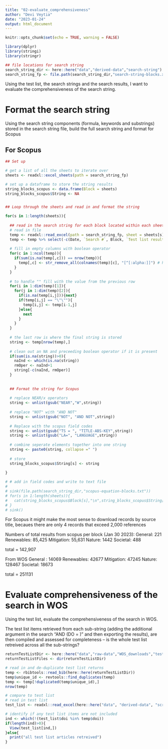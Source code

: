 ```yaml
---
title: "02-evaluate_comprehensiveness"
author: "Devi Veytia"
date: "2023-01-24"
output: html_document
---
```


```r
knitr::opts_chunk$set(echo = TRUE, warning = FALSE)
```

```r
library(dplyr)
library(stringi)
library(stringr)
```

```r

## file locations for search string
search_string_dir <- here::here("data","derived-data","search-string")
search_string_fp <- file.path(search_string_dir,"search-string-blocks.xlsx")


```




Using the test list, the search strings and the search results, I want to evaluate the comprehensiveness of the search string.


# Format the search string

Using the search string components (formula, keywords and substrings) stored in the search string file, build the full search string and format for Scopus

## For Scopus


```r

## Set up

# get a list of all the sheets to iterate over
sheets <- readxl::excel_sheets(path = search_string_fp)

# set up a dataframe to store the string results
string_blocks_scopus <- data.frame(Block = sheets)
string_blocks_scopus$String <- NA


## Loop through the sheets and read in and format the string

for(s in 1:length(sheets)){
  
  ## read in the search string for each block located within each sheet
  # read in file
  temp <- readxl::read_excel(path = search_string_fp, sheet = sheets[s], trim_ws = TRUE, skip = 2)
  temp <- temp %>% select(-c(Date, `Search #`, Block, `Test list results`, `Total search results`, Comments))
  
  # fill in empty columns with boolean operator
  for(c in 1:ncol(temp)){
    if(sum(is.na(temp[,c])) == nrow(temp)){
      temp[,c] <- str_remove_all(colnames(temp)[c], "[^[:alpha:]]") # have to clean out unique suffix of column name e.g. "...5"
    }
  }
  
  # to handle "" fill with the value from the previous row
  for(i in 1:dim(temp)[1]){
    for(j in 1:dim(temp)[2]){
      if(is.na(temp[i,j])){next}
      if(temp[i,j] == "\"\""){
        temp[i,j] <- temp[i-1,j]
      }else{
        next
      }
    }
  }
  
  # the last row is where the final string is stored
  string <- temp[nrow(temp),]
  
  # clean out an NA and preceeding boolean operator if it is present
  if(sum(is.na(string))>0){
    naInd <- which(is.na(string))
    rmOper <- naInd+1
    string[-c(naInd, rmOper)]
  }
  
  
  ## Format the string for Scopus
  
  # replace NEAR/x operators
  string <- unlist(gsub("NEAR","W",string))
  
  # replace "NOT" with "AND NOT"
  string <- unlist(gsub("NOT", "AND NOT",string))
  
  # Replace with the scopus field codes
  string <- unlist(gsub("TS = ", "TITLE-ABS-KEY",string))
  string <- unlist(gsub("LA=", "LANGUAGE",string))
  
  # combine seperate elements together into one string
  string <- paste0(string, collapse =" ")
  
  # store
  string_blocks_scopus$String[s] <- string
  
}


```


```r

# # add in field codes and write to text file
# 
# sink(file.path(search_string_dir,"scopus-equation-blocks.txt"))
# for(s in 1:length(sheets)){
#   cat(string_blocks_scopus$Block[s],"\n",string_blocks_scopus$String[s],"\n","\n")
# }
# sink()
```

For Scopus it might make the most sense to download records by source title, becaues there are only 4 records that exceed 2,000 references

Numbers of total results from scopus per block (Jan 30 2023):
General: 221
Renewables: 85,425
Mitigation: 55,631
Nature: 1442
Societal: 488

total = 142,907 


From WOS
General : 14069
Renewables: 42677
Mitigation: 47245
Nature: 128467
Societal: 18673

total = 251131



# Evaluate comprehensiveness of the search in WOS 


Using the test list, evaluate the comprehensiveness of the search in WOS. 

The test list items retrieved from each sub-string (adding the additional argument in the search "AND (DO = <test list article dois>)" and then exporting the results), are then compiled and assessed for completeness -- is the whole test list retreived across all the sub-strings?



```r
returnTestListDir <- here::here("data","raw-data","WOS_downloads","test-list-returns-by-block")
returnTestListFiles <- dir(returnTestListDir)

# read in and de-duplicate test list returns
temp <- rbibtools::read_bib(here::here(returnTestListDir))
temp$unique_id <- revtools::find_duplicates(temp)
temp <- temp[!duplicated(temp$unique_id),]
nrow(temp)

# compare to test list
# read in test list
test_list <- readxl::read_excel(here::here("data", "derived-data", "screen_test_list", "test-list_2023-01-19.xlsx"))

# identify if any test list items are not included
ind <- which(!(test_list$doi %in% temp$doi))
if(length(ind)>0){
  View(test_list[ind,])
}else{
  print("all test list articles retreived")
}



```























